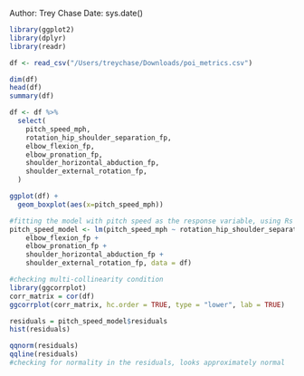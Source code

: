 Author: Trey Chase
Date: sys.date()


```r
library(ggplot2)
library(dplyr)
library(readr)
```


```r
df <- read_csv("/Users/treychase/Downloads/poi_metrics.csv")
```
```r
dim(df)
head(df)
summary(df)
```

```r
df <- df %>%
  select(
    pitch_speed_mph,
    rotation_hip_shoulder_separation_fp,
    elbow_flexion_fp,
    elbow_pronation_fp,
    shoulder_horizontal_abduction_fp,
    shoulder_external_rotation_fp,
  )
```

```r
ggplot(df) + 
  geom_boxplot(aes(x=pitch_speed_mph))
```

```r
#fitting the model with pitch speed as the response variable, using Rs "lm" function
pitch_speed_model <- lm(pitch_speed_mph ~ rotation_hip_shoulder_separation_fp + 
    elbow_flexion_fp +
    elbow_pronation_fp +
    shoulder_horizontal_abduction_fp +
    shoulder_external_rotation_fp, data = df)
```


```r
#checking multi-collinearity condition
library(ggcorrplot)
corr_matrix = cor(df)
ggcorrplot(corr_matrix, hc.order = TRUE, type = "lower", lab = TRUE)
```


```r
residuals = pitch_speed_model$residuals
hist(residuals)
```

```r
qqnorm(residuals)
qqline(residuals)
#checking for normality in the residuals, looks approximately normal
```


